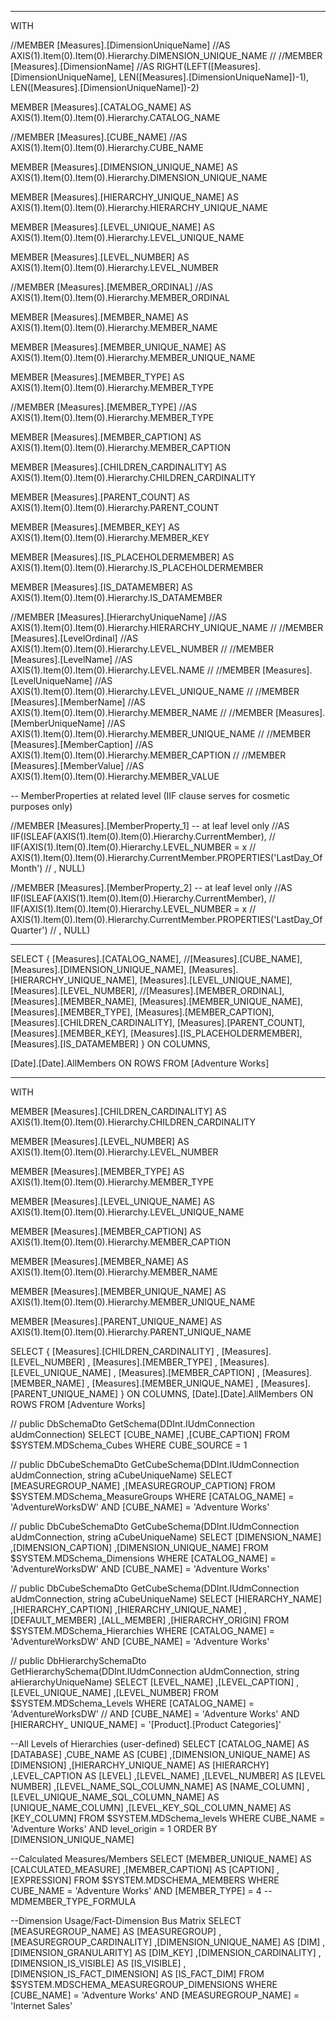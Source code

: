 
----

WITH 

//MEMBER [Measures].[DimensionUniqueName]
//AS AXIS(1).Item(0).Item(0).Hierarchy.DIMENSION_UNIQUE_NAME
//
//MEMBER [Measures].[DimensionName]
//AS RIGHT(LEFT([Measures].[DimensionUniqueName], LEN([Measures].[DimensionUniqueName])-1), LEN([Measures].[DimensionUniqueName])-2)

MEMBER [Measures].[CATALOG_NAME]
AS AXIS(1).Item(0).Item(0).Hierarchy.CATALOG_NAME

//MEMBER [Measures].[CUBE_NAME]
//AS AXIS(1).Item(0).Item(0).Hierarchy.CUBE_NAME

MEMBER [Measures].[DIMENSION_UNIQUE_NAME]
AS AXIS(1).Item(0).Item(0).Hierarchy.DIMENSION_UNIQUE_NAME

MEMBER [Measures].[HIERARCHY_UNIQUE_NAME]
AS AXIS(1).Item(0).Item(0).Hierarchy.HIERARCHY_UNIQUE_NAME

MEMBER [Measures].[LEVEL_UNIQUE_NAME]
AS AXIS(1).Item(0).Item(0).Hierarchy.LEVEL_UNIQUE_NAME

MEMBER [Measures].[LEVEL_NUMBER]
AS AXIS(1).Item(0).Item(0).Hierarchy.LEVEL_NUMBER

//MEMBER [Measures].[MEMBER_ORDINAL]
//AS AXIS(1).Item(0).Item(0).Hierarchy.MEMBER_ORDINAL

MEMBER [Measures].[MEMBER_NAME]
AS AXIS(1).Item(0).Item(0).Hierarchy.MEMBER_NAME

MEMBER [Measures].[MEMBER_UNIQUE_NAME]
AS AXIS(1).Item(0).Item(0).Hierarchy.MEMBER_UNIQUE_NAME

MEMBER [Measures].[MEMBER_TYPE]
AS AXIS(1).Item(0).Item(0).Hierarchy.MEMBER_TYPE

//MEMBER [Measures].[MEMBER_TYPE]
//AS AXIS(1).Item(0).Item(0).Hierarchy.MEMBER_TYPE

MEMBER [Measures].[MEMBER_CAPTION]
AS AXIS(1).Item(0).Item(0).Hierarchy.MEMBER_CAPTION

MEMBER [Measures].[CHILDREN_CARDINALITY]
AS AXIS(1).Item(0).Item(0).Hierarchy.CHILDREN_CARDINALITY

MEMBER [Measures].[PARENT_COUNT]
AS AXIS(1).Item(0).Item(0).Hierarchy.PARENT_COUNT

MEMBER [Measures].[MEMBER_KEY]
AS AXIS(1).Item(0).Item(0).Hierarchy.MEMBER_KEY

MEMBER [Measures].[IS_PLACEHOLDERMEMBER]
AS AXIS(1).Item(0).Item(0).Hierarchy.IS_PLACEHOLDERMEMBER

MEMBER [Measures].[IS_DATAMEMBER]
AS AXIS(1).Item(0).Item(0).Hierarchy.IS_DATAMEMBER




//MEMBER [Measures].[HierarchyUniqueName]
//AS AXIS(1).Item(0).Item(0).Hierarchy.HIERARCHY_UNIQUE_NAME
//
//MEMBER [Measures].[LevelOrdinal]
//AS AXIS(1).Item(0).Item(0).Hierarchy.LEVEL_NUMBER
//
//MEMBER [Measures].[LevelName]
//AS AXIS(1).Item(0).Item(0).Hierarchy.LEVEL.NAME
//
//MEMBER [Measures].[LevelUniqueName]
//AS AXIS(1).Item(0).Item(0).Hierarchy.LEVEL_UNIQUE_NAME
//
//MEMBER [Measures].[MemberName]
//AS AXIS(1).Item(0).Item(0).Hierarchy.MEMBER_NAME
//
//MEMBER [Measures].[MemberUniqueName]
//AS AXIS(1).Item(0).Item(0).Hierarchy.MEMBER_UNIQUE_NAME
//
//MEMBER [Measures].[MemberCaption]
//AS AXIS(1).Item(0).Item(0).Hierarchy.MEMBER_CAPTION
//
//MEMBER [Measures].[MemberValue]
//AS AXIS(1).Item(0).Item(0).Hierarchy.MEMBER_VALUE

-- MemberProperties at related level (IIF clause serves for cosmetic purposes only)

//MEMBER [Measures].[MemberProperty_1] -- at leaf level only
//AS IIF(ISLEAF(AXIS(1).Item(0).Item(0).Hierarchy.CurrentMember), // IIF(AXIS(1).Item(0).Item(0).Hierarchy.LEVEL_NUMBER = x
//	AXIS(1).Item(0).Item(0).Hierarchy.CurrentMember.PROPERTIES('LastDay_OfMonth')
//	, NULL)

//MEMBER [Measures].[MemberProperty_2] -- at leaf level only
//AS IIF(ISLEAF(AXIS(1).Item(0).Item(0).Hierarchy.CurrentMember), // IIF(AXIS(1).Item(0).Item(0).Hierarchy.LEVEL_NUMBER = x
//	AXIS(1).Item(0).Item(0).Hierarchy.CurrentMember.PROPERTIES('LastDay_OfQuarter')
//	, NULL)

---------

SELECT {
[Measures].[CATALOG_NAME],
//[Measures].[CUBE_NAME],
[Measures].[DIMENSION_UNIQUE_NAME],
[Measures].[HIERARCHY_UNIQUE_NAME],
[Measures].[LEVEL_UNIQUE_NAME],
[Measures].[LEVEL_NUMBER],
//[Measures].[MEMBER_ORDINAL], 
[Measures].[MEMBER_NAME], 
[Measures].[MEMBER_UNIQUE_NAME],
[Measures].[MEMBER_TYPE],
[Measures].[MEMBER_CAPTION],
[Measures].[CHILDREN_CARDINALITY],
[Measures].[PARENT_COUNT],
[Measures].[MEMBER_KEY],
[Measures].[IS_PLACEHOLDERMEMBER],
[Measures].[IS_DATAMEMBER]
}
ON COLUMNS,

[Date].[Date].AllMembers ON ROWS
FROM [Adventure Works]

------------------------------------




WITH 

MEMBER [Measures].[CHILDREN_CARDINALITY]
AS AXIS(1).Item(0).Item(0).Hierarchy.CHILDREN_CARDINALITY

MEMBER [Measures].[LEVEL_NUMBER]
AS AXIS(1).Item(0).Item(0).Hierarchy.LEVEL_NUMBER

MEMBER [Measures].[MEMBER_TYPE]
AS AXIS(1).Item(0).Item(0).Hierarchy.MEMBER_TYPE

MEMBER [Measures].[LEVEL_UNIQUE_NAME]
AS AXIS(1).Item(0).Item(0).Hierarchy.LEVEL_UNIQUE_NAME

MEMBER [Measures].[MEMBER_CAPTION]
AS AXIS(1).Item(0).Item(0).Hierarchy.MEMBER_CAPTION

MEMBER [Measures].[MEMBER_NAME]
AS AXIS(1).Item(0).Item(0).Hierarchy.MEMBER_NAME

MEMBER [Measures].[MEMBER_UNIQUE_NAME]
AS AXIS(1).Item(0).Item(0).Hierarchy.MEMBER_UNIQUE_NAME

MEMBER [Measures].[PARENT_UNIQUE_NAME]
AS AXIS(1).Item(0).Item(0).Hierarchy.PARENT_UNIQUE_NAME

SELECT {
	[Measures].[CHILDREN_CARDINALITY]
,	[Measures].[LEVEL_NUMBER]
,	[Measures].[MEMBER_TYPE]
,	[Measures].[LEVEL_UNIQUE_NAME]
,	[Measures].[MEMBER_CAPTION]
,	[Measures].[MEMBER_NAME]
,	[Measures].[MEMBER_UNIQUE_NAME]
,	[Measures].[PARENT_UNIQUE_NAME]
}
ON COLUMNS,
[Date].[Date].AllMembers ON ROWS
FROM [Adventure Works]


// public DbSchemaDto GetSchema(DDInt.IUdmConnection aUdmConnection)
SELECT [CUBE_NAME]
	,[CUBE_CAPTION]
FROM $SYSTEM.MDSchema_Cubes
WHERE CUBE_SOURCE = 1


// public DbCubeSchemaDto GetCubeSchema(DDInt.IUdmConnection aUdmConnection, string aCubeUniqueName)
SELECT [MEASUREGROUP_NAME]
	,[MEASUREGROUP_CAPTION]
FROM $SYSTEM.MDSchema_MeasureGroups
WHERE [CATALOG_NAME] = 'AdventureWorksDW'
	AND [CUBE_NAME] = 'Adventure Works'

// public DbCubeSchemaDto GetCubeSchema(DDInt.IUdmConnection aUdmConnection, string aCubeUniqueName)
SELECT [DIMENSION_NAME]
	,[DIMENSION_CAPTION]
	,[DIMENSION_UNIQUE_NAME]
FROM $SYSTEM.MDSchema_Dimensions
WHERE [CATALOG_NAME] = 'AdventureWorksDW'
	AND [CUBE_NAME] = 'Adventure Works'

// public DbCubeSchemaDto GetCubeSchema(DDInt.IUdmConnection aUdmConnection, string aCubeUniqueName)
SELECT [HIERARCHY_NAME]
	,[HIERARCHY_CAPTION]
	,[HIERARCHY_UNIQUE_NAME]
	,[DEFAULT_MEMBER]
	,[ALL_MEMBER]
	,[HIERARCHY_ORIGIN]
FROM $SYSTEM.MDSchema_Hierarchies
WHERE [CATALOG_NAME] = 'AdventureWorksDW'
	AND [CUBE_NAME] = 'Adventure Works'

// public DbHierarchySchemaDto GetHierarchySchema(DDInt.IUdmConnection aUdmConnection, string aHierarchyUniqueName)
SELECT [LEVEL_NAME]
	,[LEVEL_CAPTION]
	,[LEVEL_UNIQUE_NAME]
	,[LEVEL_NUMBER]
FROM $SYSTEM.MDSchema_Levels
WHERE [CATALOG_NAME] = 'AdventureWorksDW'
	// AND [CUBE_NAME] = 'Adventure Works'
	AND [HIERARCHY_	UNIQUE_NAME] = '[Product].[Product Categories]'


--All Levels of Hierarchies (user-defined) 
SELECT [CATALOG_NAME] AS [DATABASE]
	,CUBE_NAME AS [CUBE]
	,[DIMENSION_UNIQUE_NAME] AS [DIMENSION]
	,[HIERARCHY_UNIQUE_NAME] AS [HIERARCHY]
	,LEVEL_CAPTION AS [LEVEL]
	,[LEVEL_NAME]
	,[LEVEL_NUMBER] AS [LEVEL NUMBER]
	,[LEVEL_NAME_SQL_COLUMN_NAME] AS [NAME_COLUMN]
	,[LEVEL_UNIQUE_NAME_SQL_COLUMN_NAME] AS [UNIQUE_NAME_COLUMN]
	,[LEVEL_KEY_SQL_COLUMN_NAME] AS [KEY_COLUMN]
FROM $SYSTEM.MDSchema_levels
WHERE CUBE_NAME = 'Adventure Works'
	AND level_origin = 1
ORDER BY [DIMENSION_UNIQUE_NAME]
 
--Calculated Measures/Members 
SELECT [MEMBER_UNIQUE_NAME] AS [CALCULATED_MEASURE]
	,[MEMBER_CAPTION] AS [CAPTION]
	,[EXPRESSION]
FROM $SYSTEM.MDSCHEMA_MEMBERS
WHERE CUBE_NAME = 'Adventure Works'
	AND [MEMBER_TYPE] = 4 --MDMEMBER_TYPE_FORMULA
 
--Dimension Usage/Fact-Dimension Bus Matrix 
SELECT [MEASUREGROUP_NAME] AS [MEASUREGROUP]
	,[MEASUREGROUP_CARDINALITY]
	,[DIMENSION_UNIQUE_NAME] AS [DIM]
	,[DIMENSION_GRANULARITY] AS [DIM_KEY]
	,[DIMENSION_CARDINALITY]
	,[DIMENSION_IS_VISIBLE] AS [IS_VISIBLE]
	,[DIMENSION_IS_FACT_DIMENSION] AS [IS_FACT_DIM]
FROM $SYSTEM.MDSCHEMA_MEASUREGROUP_DIMENSIONS
WHERE [CUBE_NAME] = 'Adventure Works'
	AND [MEASUREGROUP_NAME] = 'Internet Sales'



